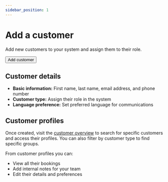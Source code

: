 ```yaml
---
sidebar_position: 1
---
```



# Add a customer

Add new customers to your system and assign them to their role.

<Button href="https://dashboard.letsbook.app/customers/add">Add customer</Button>

## Customer details

- **Basic information:** First name, last name, email address, and phone number
- **Customer type:** Assign their role in the system
- **Language preference:** Set preferred language for communications

## Customer profiles

Once created, visit the [customer overview](https://dashboard.letsbook.app/customers) to search for specific customers and access their profiles. You can also filter by customer type to find specific groups.

From customer profiles you can:

- View all their bookings
- Add internal notes for your team
- Edit their details and preferences

<InlineVideoPlayer
    videoSrc={addJohnDoeVideo}
/>
